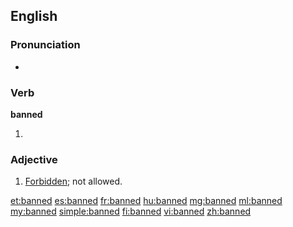 ==English==

===Pronunciation===
* {{homophones|band}}

===Verb===
'''banned'''

# {{past of|ban}}

===Adjective===
{{en-adj}}

# [[forbidden|Forbidden]]; not allowed.

[[et:banned]]
[[es:banned]]
[[fr:banned]]
[[hu:banned]]
[[mg:banned]]
[[ml:banned]]
[[my:banned]]
[[simple:banned]]
[[fi:banned]]
[[vi:banned]]
[[zh:banned]]